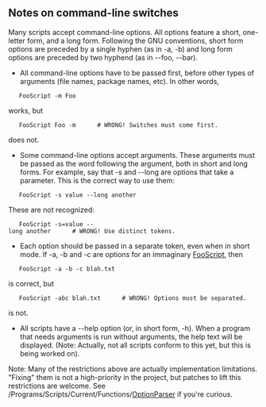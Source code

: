 {{ToC}}

==  Notes on command-line switches ==

Many scripts accept command-line options. All options feature a short, one-letter form, and a long form. Following the GNU conventions, short form options are preceded by a single hyphen (as in -a, -b) and long form options are preceded by two hyphend (as in --foo, --bar).

* All command-line options have to be passed first, before other types of arguments (file names, package names, etc). In other words,


    FooScript -m Foo 


works, but


    FooScript Foo -m      # WRONG! Switches must come first. 


does not.

* Some command-line options accept arguments. These arguments must be passed as the word following the argument, both in short and long forms. For example, say that -s and --long are options that take a parameter. This is the correct way to use them:


    FooScript -s value --long another 


These are not recognized:


    FooScript -s=value --long another      # WRONG! Use distinct tokens. 


* Each option should be passed in a separate token, even when in short mode. If -a, -b and -c are options for an immaginary [[FooScript]], then


    FooScript -a -b -c blah.txt 


is correct, but


    FooScript -abc blah.txt      # WRONG! Options must be separated. 


is not.

* All scripts have a --help option (or, in short form, -h). When a program that needs arguments is run without arguments, the help text will be displayed. (Note: Actually, not all scripts conform to this yet, but this is being worked on).

Note: Many of the restrictions above are actually implementation limitations. "Fixing" them is not a high-priority in the project, but patches to lift this restrictions are welcome. See /Programs/Scripts/Current/Functions/[[OptionParser]] if you're curious.

{{Handbook}}
